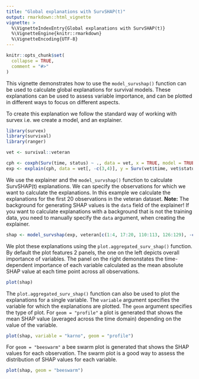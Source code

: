 ```yaml
---
title: "Global explanations with SurvSHAP(t)"
output: rmarkdown::html_vignette
vignette: >
  %\VignetteIndexEntry{Global explanations with SurvSHAP(t)}
  %\VignetteEngine{knitr::rmarkdown}
  %\VignetteEncoding{UTF-8}
---
```


```r
knitr::opts_chunk$set(
  collapse = TRUE,
  comment = "#>"
)
```

This vignette demonstrates how to use the `model_survshap()` function can be used to calculate global explanations for survival models. These explanations can be used to assess variable importance, and can be plotted in different ways to focus on different aspects.

To create this explanation we follow the standard way of working with survex i.e. we create a model, and an explainer.


```r
library(survex)
library(survival)
library(ranger)

vet <- survival::veteran

cph <- coxph(Surv(time, status) ~ ., data = vet, x = TRUE, model = TRUE)
exp <- explain(cph, data = vet[, -c(3,4)], y = Surv(vet$time, vet$status))

```

We use the explainer and the `model_survshap()` function to calculate SurvSHAP(t) explanations. We can specify the observations for which we want to calculate the explanations. In this example we calculate the explanations for the first 20 observations in the veteran dataset. **Note:** The background for generating SHAP values is the `data` field of the explainer! If you want to calculate explanations with a background that is not the training data, you need to manually specify the `data` argument, when creating the explainer.  

```r
shap <- model_survshap(exp, veteran[c(1:4, 17:20, 110:113, 126:129), -c(3,4)])
```

We plot these explanations using the `plot.aggregated_surv_shap()` function.  By default the plot features 2 panels, the one on the left depicts overall importance of variables. The panel on the right demonstates the time-dependent importance of each variable calculated as the mean absolute SHAP value at each time point across all observations.

```r
plot(shap)
```

The `plot.aggregated_surv_shap()` function can also be used to plot the explanations for a single variable. The `variable` argument specifies the variable for which the explanations are plotted. The `geom` argument specifies the type of plot. For `geom = "profile"` a plot is generated that shows the mean SHAP value (averaged across the time domain) depending on the value of the variable.

```r
plot(shap, variable = "karno", geom = "profile")
```

For `geom = "beeswarm"` a bee swarm plot is generated that shows the SHAP values for each observation. The swarm plot is a good way to assess the distribution of SHAP values for each variable.

```r
plot(shap, geom = "beeswarm")
```

